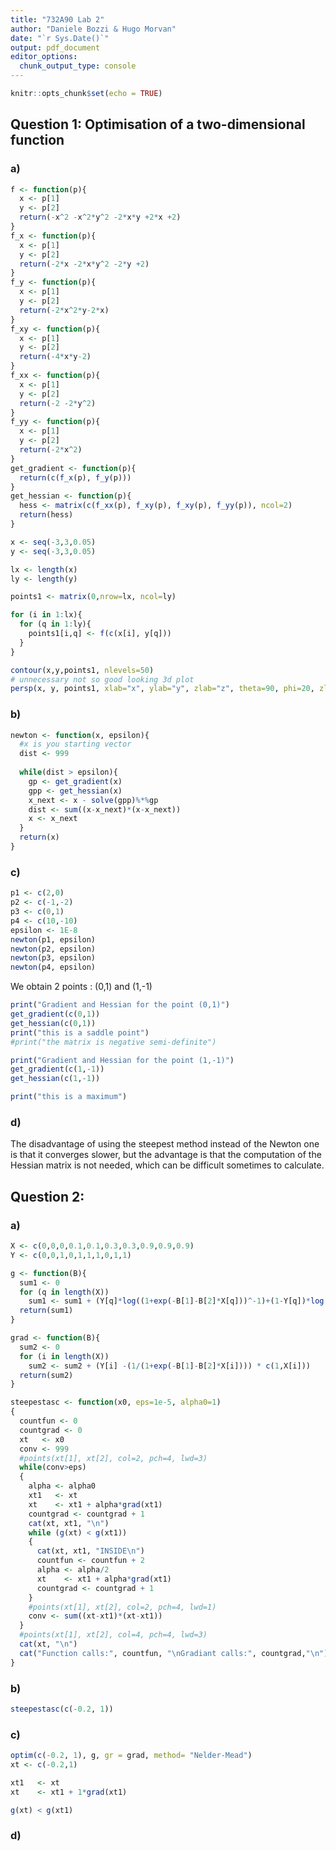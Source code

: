 ```yaml
---
title: "732A90 Lab 2"
author: "Daniele Bozzi & Hugo Morvan"
date: "`r Sys.Date()`"
output: pdf_document
editor_options: 
  chunk_output_type: console
---
```

```r
knitr::opts_chunk$set(echo = TRUE)
```

## Question 1: Optimisation of a two-dimensional function

### a)
```r
f <- function(p){
  x <- p[1]
  y <- p[2]
  return(-x^2 -x^2*y^2 -2*x*y +2*x +2)
}
f_x <- function(p){
  x <- p[1]
  y <- p[2]
  return(-2*x -2*x*y^2 -2*y +2)
}
f_y <- function(p){
  x <- p[1]
  y <- p[2]
  return(-2*x^2*y-2*x)
}
f_xy <- function(p){
  x <- p[1]
  y <- p[2]
  return(-4*x*y-2)
}
f_xx <- function(p){
  x <- p[1]
  y <- p[2]
  return(-2 -2*y^2)
}
f_yy <- function(p){
  x <- p[1]
  y <- p[2]
  return(-2*x^2)
}
get_gradient <- function(p){
  return(c(f_x(p), f_y(p)))
}
get_hessian <- function(p){
  hess <- matrix(c(f_xx(p), f_xy(p), f_xy(p), f_yy(p)), ncol=2)
  return(hess)
}

x <- seq(-3,3,0.05)
y <- seq(-3,3,0.05)

lx <- length(x)
ly <- length(y)

points1 <- matrix(0,nrow=lx, ncol=ly)

for (i in 1:lx){
  for (q in 1:ly){
    points1[i,q] <- f(c(x[i], y[q]))
  }
}

contour(x,y,points1, nlevels=50)
# unnecessary not so good looking 3d plot
persp(x, y, points1, xlab="x", ylab="y", zlab="z", theta=90, phi=20, zlim=c(0, 5))

```

### b)

```r
newton <- function(x, epsilon){
  #x is you starting vector
  dist <- 999
  
  while(dist > epsilon){
    gp <- get_gradient(x)
    gpp <- get_hessian(x)
    x_next <- x - solve(gpp)%*%gp
    dist <- sum((x-x_next)*(x-x_next))
    x <- x_next
  }
  return(x)
}
```

### c)

```r
p1 <- c(2,0)
p2 <- c(-1,-2)
p3 <- c(0,1)
p4 <- c(10,-10)
epsilon <- 1E-8
newton(p1, epsilon)
newton(p2, epsilon)
newton(p3, epsilon)
newton(p4, epsilon)

```
We obtain 2 points : (0,1) and (1,-1)

```r
print("Gradient and Hessian for the point (0,1)")
get_gradient(c(0,1))
get_hessian(c(0,1))
print("this is a saddle point")
#print("the matrix is negative semi-definite")

print("Gradient and Hessian for the point (1,-1)")
get_gradient(c(1,-1))
get_hessian(c(1,-1))

print("this is a maximum")

```


### d)
The disadvantage of using the steepest method instead of the Newton one is that it
converges slower, but the advantage is that the computation of the Hessian matrix is 
not needed, which can be difficult sometimes to calculate.


## Question 2:

### a)

```r

X <- c(0,0,0,0.1,0.1,0.3,0.3,0.9,0.9,0.9)
Y <- c(0,0,1,0,1,1,1,0,1,1)

g <- function(B){
  sum1 <- 0
  for (q in length(X))
    sum1 <- sum1 + (Y[q]*log((1+exp(-B[1]-B[2]*X[q]))^-1)+(1-Y[q])*log(1-(1+exp(-B[1]-B[2]*X[q]))^-1))
  return(sum1)
}

grad <- function(B){
  sum2 <- 0
  for (i in length(X))
    sum2 <- sum2 + (Y[i] -(1/(1+exp(-B[1]-B[2]*X[i]))) * c(1,X[i]))
  return(sum2)
}

steepestasc <- function(x0, eps=1e-5, alpha0=1)
{
  countfun <- 0
  countgrad <- 0
  xt   <- x0
  conv <- 999
  #points(xt[1], xt[2], col=2, pch=4, lwd=3)
  while(conv>eps)
  {
    alpha <- alpha0
    xt1   <- xt
    xt    <- xt1 + alpha*grad(xt1)
    countgrad <- countgrad + 1
    cat(xt, xt1, "\n")
    while (g(xt) < g(xt1))
    {
      cat(xt, xt1, "INSIDE\n")
      countfun <- countfun + 2
      alpha <- alpha/2
      xt    <- xt1 + alpha*grad(xt1)
      countgrad <- countgrad + 1
    }
    #points(xt[1], xt[2], col=2, pch=4, lwd=1)
    conv <- sum((xt-xt1)*(xt-xt1))
  }
  #points(xt[1], xt[2], col=4, pch=4, lwd=3)
  cat(xt, "\n")
  cat("Function calls:", countfun, "\nGradiant calls:", countgrad,"\n")
}

```

### b)

```r

steepestasc(c(-0.2, 1))

```


### c)

```r

optim(c(-0.2, 1), g, gr = grad, method= "Nelder-Mead")
xt <- c(-0.2,1)

xt1   <- xt
xt    <- xt1 + 1*grad(xt1)

g(xt) < g(xt1)

```


### d)

